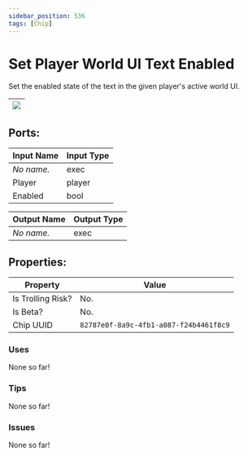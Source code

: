 ```yaml
---
sidebar_position: 536
tags: [Chip]
---
```


# Set Player World UI Text Enabled


Set the enabled state of the text in the given player's active world UI.

| ![](https://images-ext-2.discordapp.net/external/MPmIaQzlEPmgGWlgi-WxBBXt0Bjv_zWPkg1y1f_sy3s/https/www.recroomcircuits.com/image/circuit/absolute-value?width=206&height=108) |
|-----|

## Ports:

| Input Name | Input Type |
|-----------|-----------|
| *No name.* | exec |
| Player | player |
| Enabled | bool |

| Output Name | Output Type |
|-----------|-----------|
| *No name.* | exec |

## Properties:

| Property  | Value |
|-------------------|-----------|
| Is Trolling Risk? | No. |
| Is Beta? | No. |
| Chip UUID | `82787e0f-8a9c-4fb1-a087-f24b4461f8c9` |

### Uses

None so far!

### Tips

None so far!

### Issues

None so far!